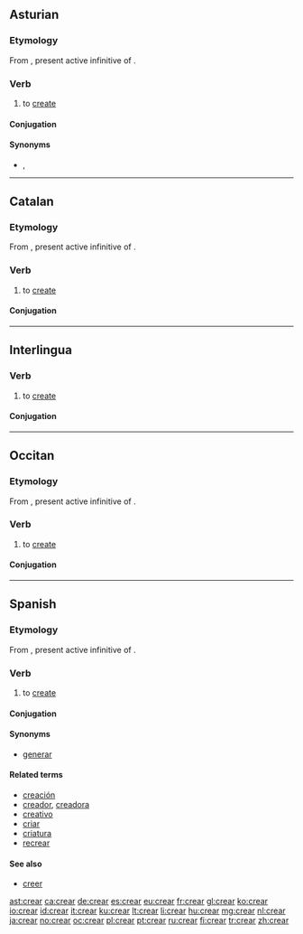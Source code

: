 ==Asturian==

===Etymology===
From {{etyl|la|ast}} {{term|creare|creāre|lang=la}}, present active infinitive of {{term|creo|creō|lang=la}}.

===Verb===
{{ast-verb-ar|cre}}

# to [[create]]

====Conjugation====
{{ast-conj-ar|cre}}

====Synonyms====
* {{sense|to create}} {{l|ast|facer}}, {{l|ast|producir}}

----

==Catalan==

===Etymology===
From {{etyl|la|ca}} {{term|creare|creāre|lang=la}}, present active infinitive of {{term|creo|creō|lang=la}}.

===Verb===
{{ca-verb|ar|cre}}

# to [[create]]

====Conjugation====
{{ca-conj-ar|cre|diaer=1}}

----

==Interlingua==

===Verb===
{{ia-verb|ar}}

# to [[create]] {{gloss|to cause to exist}}

====Conjugation====
{{ia-conj|cre|ar}}

----

==Occitan==

===Etymology===
From {{etyl|la|oc}} {{term|creare|creāre|lang=la}}, present active infinitive of {{term|creo|creō|lang=la}}.

===Verb===
{{oc-verb|cre|ar}}

# to [[create]]

====Conjugation====
{{rfinfl|lang=oc|type=conjugation}}

----

==Spanish==

===Etymology===
From {{etyl|la|es}} {{term|creare|creāre|lang=la}}, present active infinitive of {{term|creo|creō|lang=la}}.

===Verb===
{{es-verb|cre|ar}}

# to [[create]]

====Conjugation====
{{es-conj-ar|cre}}

====Synonyms====
* [[generar]]

====Related terms====
* [[creación]]
* [[creador]], [[creadora]]
* [[creativo]]
* [[criar]]
* [[criatura]]
* [[recrear]]

====See also====
* [[creer]] {{gloss|common conjugated forms}}

[[ast:crear]]
[[ca:crear]]
[[de:crear]]
[[es:crear]]
[[eu:crear]]
[[fr:crear]]
[[gl:crear]]
[[ko:crear]]
[[io:crear]]
[[id:crear]]
[[it:crear]]
[[ku:crear]]
[[lt:crear]]
[[li:crear]]
[[hu:crear]]
[[mg:crear]]
[[nl:crear]]
[[ja:crear]]
[[no:crear]]
[[oc:crear]]
[[pl:crear]]
[[pt:crear]]
[[ru:crear]]
[[fi:crear]]
[[tr:crear]]
[[zh:crear]]